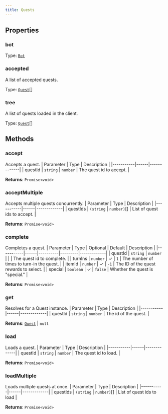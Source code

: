 ```yaml
---
title: Quests
---
```



## Properties
### bot

Type: [`Bot`](/api-legacy/bot)

### accepted <Badge text="Getter" size="small" />	
A list of accepted quests.

Type: [`Quest`](/api-legacy/models/quest)[]

### tree <Badge text="Getter" size="small" />	
A list of quests loaded in the client.

Type: [`Quest`](/api-legacy/models/quest)[]

## Methods

### accept
Accepts a quest.
| Parameter | Type | Description |
|-----------|------|-------------|
| questId | `string` \| `number` | The quest id to accept. |

**Returns**: `Promise<void>`

### acceptMultiple
Accepts multiple quests concurrently.
| Parameter | Type | Description |
|-----------|------|-------------|
| questIds | `(string` \| `number)`[] | List of quest ids to accept. |

**Returns**: `Promise<void>`

### complete
Completes a quest.
| Parameter | Type | Optional | Default | Description |
|-----------|------|----------|---------|-------------|
| questId | `string` \| `number` |  |  | The quest id to complete. |
| turnIns | `number` | ✓ | `1` | The number of times to turn-in the quest. |
| itemId | `number` | ✓ | `-1` | The ID of the quest rewards to select. |
| special | `boolean` | ✓ | `false` | Whether the quest is "special." |

**Returns**: `Promise<void>`

### get
Resolves for a Quest instance.
| Parameter | Type | Description |
|-----------|------|-------------|
| questId | `string` \| `number` | The id of the quest. |

**Returns**: [`Quest`](/api-legacy/models/quest) \| `null`

### load
Loads a quest.
| Parameter | Type | Description |
|-----------|------|-------------|
| questId | `string` \| `number` | The quest id to load. |

**Returns**: `Promise<void>`

### loadMultiple
Loads multiple quests at once.
| Parameter | Type | Description |
|-----------|------|-------------|
| questIds | `(string` \| `number)`[] | List of quest ids to load |

**Returns**: `Promise<void>`
